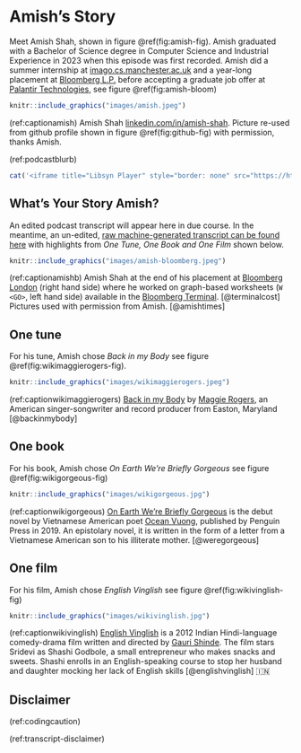 # Amish's Story {#amish}

Meet Amish Shah, shown in figure \@ref(fig:amish-fig). Amish graduated with a Bachelor of Science degree in Computer Science and Industrial Experience in 2023 when this episode was first recorded. Amish did a summer internship at [imago.cs.manchester.ac.uk](https://imago.cs.manchester.ac.uk/) and a year-long placement at [Bloomberg L.P.](https://en.wikipedia.org/wiki/Bloomberg_L.P.) before accepting a graduate job offer at [Palantir Technologies](https://en.wikipedia.org/wiki/Palantir_Technologies), see figure \@ref(fig:amish-bloom)

```r
knitr::include_graphics("images/amish.jpeg")
```
(ref:captionamish) Amish Shah [linkedin.com/in/amish-shah](https://www.linkedin.com/in/amish-shah/). Picture re-used from github profile shown in figure \@ref(fig:github-fig) with permission, thanks Amish.

(ref:podcastblurb)


```r
cat('<iframe title="Libsyn Player" style="border: none" src="https://html5-player.libsyn.com/embed/episode/id/27355713/height/90/theme/custom/thumbnail/yes/direction/forward/render-playlist/no/custom-color/000000/" height="90" width="100%" scrolling="no"  allowfullscreen="" webkitallowfullscreen="true" mozallowfullscreen="true" allowfullscreen="true" msallowfullscreen="true" style="border: none;"></iframe>')
```

## What's Your Story Amish? {#amish-story}

An edited podcast transcript will appear here in due course. In the meantime, an un-edited, [raw machine-generated transcript can be found here](https://github.com/dullhunk/cdyf/blob/master/raw-transcript-amish.md)  with highlights from *One Tune, One Book and One Film* shown below.

```r
knitr::include_graphics("images/amish-bloomberg.jpeg")
```
(ref:captionamishb) Amish Shah at the end of his placement at [Bloomberg London](https://en.wikipedia.org/wiki/Bloomberg_London) (right hand side) where he worked on graph-based worksheets (`W <GO>`, left hand side) available in the [Bloomberg Terminal](https://en.wikipedia.org/wiki/Bloomberg_Terminal). [@terminalcost] Pictures used with permission from Amish. [@amishtimes]

## One tune {#amish-tune}

For his tune, Amish chose *Back in my Body* see figure \@ref(fig:wikimaggierogers-fig).

```r
knitr::include_graphics("images/wikimaggierogers.jpeg")
```
(ref:captionwikimaggierogers) [Back in my Body](https://en.wikipedia.org/wiki/Heard_It_in_a_Past_Life) by [Maggie Rogers](https://en.wikipedia.org/wiki/Maggie_Rogers), an American singer-songwriter and record producer from Easton, Maryland [@backinmybody]

## One book {#amish-book}

For his book, Amish chose *On Earth We're Briefly Gorgeous* see figure \@ref(fig:wikigorgeous-fig)

```r
knitr::include_graphics("images/wikigorgeous.jpg")
```

(ref:captionwikigorgeous) [On Earth We're Briefly Gorgeous](https://en.wikipedia.org/wiki/On_Earth_We%27re_Briefly_Gorgeous) is the debut novel by Vietnamese American poet [Ocean Vuong](https://en.wikipedia.org/wiki/Ocean_Vuong), published by Penguin Press in 2019. An epistolary novel, it is written in the form of a letter from a Vietnamese American son to his illiterate mother. [@weregorgeous]

## One film {#amish-film}

For his film, Amish chose *English Vinglish* see figure \@ref(fig:wikivinglish-fig) 

```r
knitr::include_graphics("images/wikivinglish.jpg")
```

(ref:captionwikivinglish) [English Vinglish](https://en.wikipedia.org/wiki/English_Vinglish) is a 2012 Indian Hindi-language comedy-drama film written and directed by [Gauri Shinde](https://en.wikipedia.org/wiki/Gauri_Shinde). The film stars Sridevi as Shashi Godbole, a small entrepreneur who makes snacks and sweets. Shashi enrolls in an English-speaking course to stop her husband and daughter mocking her lack of English skills [@englishvinglish] 🇮🇳


## Disclaimer  


::: {.rmdcaution}

(ref:codingcaution)

(ref:transcript-disclaimer)  

:::

